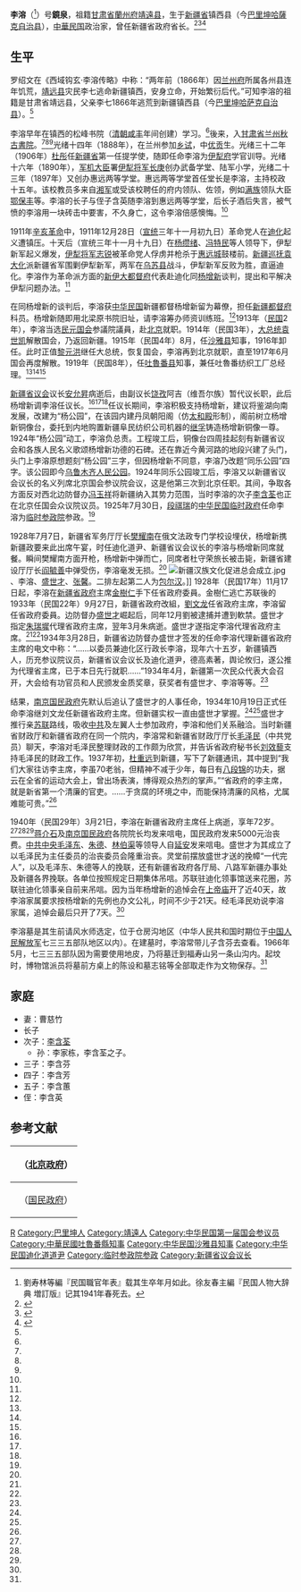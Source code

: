 {{Infobox Officeholder
|姓名=李溶
|圖像=File:李溶.jpg
|圖像大小=200px
|圖像說明=  
| 字       = 
| 號       = 
| 別名     = 
| 出生名   = 
| 出生日期 = 
| 出生地點 = 
| 逝世日期 = 
| 逝世地點 = 
| 死因     = 
| 墓地     = 
| 墓地座標 = 
| 籍貫     = 
| 國籍     = 
| 公民權   = 
| 政黨     = 
| 其他政黨 = 
| 身高     = 
| 配偶     = 
| 伴侶     = 
| 兒女     = 
| 父母     = 
| 親屬     = 
| 居住地   = 
| 學歷     = 
| 母校     = 
| 職業     = 
| 專業     = 
| 知名原因 = 
| 著作     = 
| 宗教信仰 = 
| 獲獎     = 
| 簽名     = 
| 腳註     = 
}}
'''李溶'''（{{bd|1870年||1940年|3月21日}}<ref>劉寿林等編『民国職官年表』载其生卒年月如此。徐友春主編『民国人物大辞典 増訂版』记其1941年春死去。</ref>）号'''鏡泉'''，祖籍[[甘肃省|甘肃省]][[蘭州府|蘭州府]][[靖遠县|靖遠县]]，生于[[新疆省|新疆省]]镇西县（今[[巴里坤哈薩克自治县|巴里坤哈薩克自治县]]），[[中華民国|中華民国]]政治家，曾任新疆省政府省长。<ref name=xu>{{Cite book|author = 徐友春主編|title = 民国人物大辞典 増訂版|year = 2007|publisher = 河北人民出版社|isbn = 978-7-202-03014-1}}</ref><ref name=liu>{{Cite book|author = 劉寿林等編|title = 民国職官年表|year = 1995|publisher = [[中華書局|中華書局]]|isbn = 7-101-01320-1}}</ref><ref name=tsw>{{Cite web |url=http://xj.ts.cn/2014-04/24/content_9592267.htm |title=李溶在新疆民国史中的象征意义，天山网，2014-04-24 |access-date=2016-09-02 |archive-url=https://web.archive.org/web/20160913092703/http://xj.ts.cn/2014-04/24/content_9592267.htm |archive-date=2016-09-13 |dead-url=yes }}</ref>

==生平==
罗绍文在《西域钩玄·李溶传略》中称：“两年前（1866年）因[[兰州府|兰州府]]所属各州县连年饥荒，[[靖远县|靖远县]]灾民李七逃命新疆镇西，安身立命，开始繁衍后代。”可知李溶的祖籍是甘肃省靖远县，父亲李七1866年逃荒到新疆镇西县（今[[巴里坤哈萨克自治县|巴里坤哈萨克自治县]]）。<ref name=tsw/>

李溶早年在镇西的松峰书院（[[清朝|清朝]][[咸丰|咸丰]]年间创建）学习。<ref name=tsw/>後来，入[[甘肃省|甘肃省]][[兰州|兰州]][[秋古書院|秋古書院]]。<ref name=tsw/><ref name=xu/><ref name=liu/>光绪十四年（1888年），在兰州参加[[乡试|乡试]]，中[[优贡|优贡]]生。光绪三十二年（1906年）[[杜彤|杜彤]]任[[新疆省|新疆省]]第一任提学使，随即任命李溶为[[伊犁府|伊犁府]]学官训导。光绪十六年（1890年），[[军机大臣|军机大臣]]署[[伊犁将军|伊犁将军]][[长庚|长庚]]创办武备学堂、陆军小学，光绪二十三年（1897年）又创办惠远两等学堂。惠远两等学堂首任堂长是李溶，主持校政十五年。该校教员多来自[[湘军|湘军]]或受该校聘任的府内领队、佐领，例如[[满族|满族]]领队大臣[[鄂保丰|鄂保丰]]等。李溶的长子与侄子含英随李溶到惠远两等学堂，后长子酒后失言，被气愤的李溶用一块砖击中要害，不久身亡，这令李溶倍感懊悔。<ref name=tsw/>

1911年[[辛亥革命|辛亥革命]]中，1911年12月28日（[[宣统|宣统]]三年十一月初九日）革命党人在[[迪化|迪化]]起义遭镇压。十天后（宣统三年十一月十九日）在[[杨缵绪|杨缵绪]]、[[冯特民|冯特民]]等人领导下，伊犁新军起义爆发，[[伊犁将军|伊犁将军]][[志锐|志锐]]被革命党人俘虏并枪杀于[[惠远城|惠远城]]鼓楼前。[[新疆巡抚|新疆巡抚]][[袁大化|袁大化]]派新疆省军围剿伊犁新军，两军在[[乌苏县|乌苏县]]战斗，伊犁新军反败为胜，直逼迪化。李溶作为革命派方面的[[新伊大都督府|新伊大都督府]]代表赴迪化同[[杨增新|杨增新]]谈判，提出和平解决伊犁问题办法。<ref name=tsw/>

在同杨增新的谈判后，李溶获[[中华民国|中华民国]]新疆都督杨增新留为幕僚，担任[[新疆都督府|新疆都督府]]科员。杨增新随即用北梁原书院旧址，请李溶筹办师资训练班。<ref name=tsw/>1913年（[[民国紀元|民国]]2年），李溶当选[[民元国会|民元国会]]参議院議員，赴[[北京|北京]]就职。1914年（民国3年），[[中华民国大总统|大总统]][[袁世凯|袁世凯]]解散国会，乃返回新疆。1915年（民国4年）8月，任[[沙雅县|沙雅县]]知事，1916年卸任。此时正值[[黎元洪|黎元洪]]继任大总统，恢复国会，李溶再到北京就职，直至1917年6月国会再度解散。1919年（民国8年），任[[吐魯番市|吐魯番县]]知事，兼任吐魯番纺织工厂总经理。<ref name=tsw/><ref name=xu/><ref name=liu/>

[[新疆省议会|新疆省议会]]议长[[安允昇|安允昇]]病逝后，由副议长[[饶孜|饶孜]]阿吉（维吾尔族）暂代议长职，此后杨增新调李溶任议长。<ref name=tsw/><ref name=xu/><ref name=liu/>任议长期间，李溶积极支持杨增新，建议将鉴湖向南发展，改建为“杨公园”，在该园内建丹凤朝阳阁（仿[[太和殿|太和殿]]形制），阁前树立杨增新铜像台，委托到内地购置新疆阜民纺织公司机器的[[继孚|继孚]]铸造杨增新铜像一尊。1924年“杨公园”动工，李溶负总责。工程竣工后，铜像台四周挂起刻有新疆省议会和各族人民名义歌颂杨增新功德的石碑。还在靠近今黄河路的地段兴建了头门，头门上李溶原想题刻“杨公园”三字，但因杨增新不同意，李溶乃改题“同乐公园”四字。该公园即今[[乌鲁木齐人民公园|乌鲁木齐人民公园]]。1924年同乐公园竣工后，李溶又以新疆省议会议长的名义列席北京国会参议院会议，这是他第三次到北京任职。其间，争取各方面反对西北边防督办[[冯玉祥|冯玉祥]]将新疆纳入其势力范围，当时李溶的次子[[李含荃|李含荃]]也正在北京任国会众议院议员。1925年7月30日，[[段祺瑞|段祺瑞]]的[[中华民国临时政府_(段祺瑞)|中华民国临时政府]]任命李溶为[[临时参政院|临时参政院]]参政。<ref name=tsw/>

1928年7月7日，新疆省军务厅厅长[[樊耀南|樊耀南]]在俄文法政专门学校设埋伏，杨增新携新疆政要来此出席午宴，时任迪化道尹、新疆省议会议长的李溶与杨增新同席就餐。瞬间樊耀南方面开枪，杨增新中弹而亡，同席者杜守荣旅长被击毙，新疆省建设厅厅长[[阎毓善|阎毓善]]中弹受伤，李溶毫发无损。<ref name=tsw/>
[[File:新疆汉族文化促进总会成立.jpg|thumb]]、李溶、[[盛世才|盛世才]]、[[张馨|张馨]]。二排左起第二人为[[包尔汉|包尔汉]]。]]
1928年（民国17年）11月17日起，李溶在[[新疆省政府|新疆省政府]]主席[[金樹仁|金樹仁]]手下任省政府委員。金樹仁逃亡苏联後的1933年（民国22年）9月27日，新疆省政府改組，[[劉文龙|劉文龙]]任省政府主席，李溶留任省政府委員。边防督办[[盛世才|盛世才]]崛起后，同年12月劉被逮捕并遭到軟禁。盛世才指定[[朱瑞墀|朱瑞墀]]代理省政府主席，翌年3月朱病逝。盛世才遂指定李溶代理省政府主席。<ref name=xu/><ref name=liu/>1934年3月28日，新疆省边防督办盛世才签发的任命李溶代理新疆省政府主席的电文中称：“……以委员兼迪化区行政长李溶，现年六十五岁，新疆镇西人，历充参议院议员，新疆省议会议长及迪化道尹，德高素著，舆论攸归，遂公推为代理省主席，已于本日先行就职……”1934年4月，新疆第一次民众代表大会召开，大会给有功官员和人民颁发金质奖章，获奖者有盛世才、李溶等等。<ref name=tsw/>

结果，[[南京国民政府|南京国民政府]]先默认后追认了盛世才的人事任命，1934年10月19日正式任命李溶继刘文龙任新疆省政府主席。但新疆实权一直由盛世才掌握。<ref name=xu/><ref name=liu/>盛世才推行亲[[苏联|苏联]]路线，吸收[[中共|中共]]及左翼人士参加政府，李溶和他们关系融洽。当时新疆省财政厅和新疆省政府在同一个院内，李溶常和新疆省财政厅厅长[[毛泽民|毛泽民]]（中共党员）聊天，李溶对毛泽民整理财政的工作颇为欣赏，并告诉省政府秘书长[[刘效藜|刘效藜]]支持毛泽民的财政工作。1937年初，[[杜重远|杜重远]]到新疆，写下了新疆通讯，其中提到“我们大家往访李主席，李虽70老翁，但精神不减于少年，每日有[[八段锦|八段锦]]的功夫，据云在全省的运动大会上，曾出场表演，博得观众热烈的掌声。”“省政府的李主席，就是新省第一个清廉的官吏。……于贪腐的环境之中，而能保持清廉的风格，尤属难能可贵。”<ref name=tsw/>

1940年（民国29年）3月21日，李溶在新疆省政府主席任上病逝，享年72岁。<ref name=xu/><ref name=liu/><ref name=tsw/>[[蒋介石|蒋介石]]及[[南京国民政府|南京国民政府]]各院院长均发来唁电，国民政府发来5000元治丧费。[[中共中央|中共中央]][[毛泽东|毛泽东]]、[[朱德|朱德]]、[[林伯渠|林伯渠]]等领导人自[[延安|延安]]发来唁电。盛世才为其成立了以毛泽民为主任委员的治丧委员会隆重治丧。灵堂前摆放盛世才送的挽幛“一代完人”，以及毛泽东、朱德等人的挽联，还有新疆省政府各厅局、八路军新疆办事处及新疆各界挽联。各单位按照规定日期集体吊唁。苏联驻迪化领事馆送来花圈，苏联驻迪化领事亲自前来吊唁。因为当年杨增新的追悼会在[[迪化文庙|上帝庙]]开了近40天，故李溶家属要求按杨增新的先例也办文公礼，时间不少于21天。经毛泽民劝说李溶家属，追悼会最后只开了7天。<ref name=tsw/>

李溶墓是其生前请风水师选定，位于仓房沟地区（中华人民共和国时期位于[[中国人民解放军|中国人民解放军]]七三三五部队地区以内）。在建墓时，李溶常带儿子含芬去查看。1966年5月，七三三五部队因为需要使用地皮，乃将墓迁到福寿山另一条山沟内。起坟时，博物馆派员将墓前方桌上的陈设和墓志铭等全部取走作为文物保存。<ref name=tsw/>

==家庭==
*妻：曹慈竹
*长子
*次子：[[李含荃|李含荃]]
**孙：李家栋，李含荃之子。
*三子：李含芬
*四子：李含芳 
*五子：李含蕙
*侄：李含英

== 参考文献 ==
{{reflist}}

{| class="wikitable" style="margin:0 auto"
|-
!　{{CHN1912}}（[[北洋政府|北京政府]]）
{{先代次代|[[新疆省议会|新疆省议会]]议长|<small>？ - 1928年</small>|[[饶孜|饶孜]]（暂代）|（废止）}}
|-
!　{{CHN1928}}（[[国民政府|国民政府]]）
{{先代次代|[[新疆省|新疆省]]政府主席|<small>1934年10月 - 1940年3月</small>|[[刘文龙|刘文龙]]|[[盛世才|盛世才]]}}
|}

{{新疆行政长官|ROC}}
{{DEFAULTSORT:Li李}}
[[Category:李姓|R]]
[[Category:巴里坤人|Category:巴里坤人]]
[[Category:靖遠人|Category:靖遠人]]
[[Category:中华民国第一届国会参议员|Category:中华民国第一届国会参议员]]
[[Category:中華民國吐魯番縣知事|Category:中華民國吐魯番縣知事]]
[[Category:中华民国沙雅县知事|Category:中华民国沙雅县知事]]
[[Category:中华民国迪化道道尹|Category:中华民国迪化道道尹]]
[[Category:临时参政院参政|Category:临时参政院参政]]
[[Category:新疆省议会议长|Category:新疆省议会议长]]
